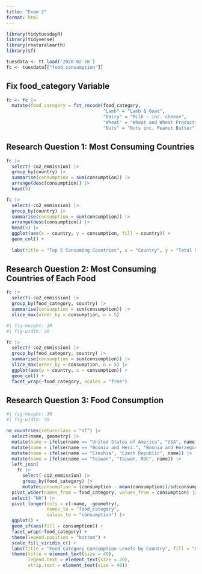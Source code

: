 ```yaml
---
title: "Exam 2"
format: html
---
```


```r
library(tidytuesdayR)
library(tidyverse)
library(rnaturalearth)
library(sf)
```

```r
tuesdata <- tt_load('2020-02-18')
fc <- tuesdata[["food_consumption"]]
```

## Fix food_category Variable

```r
fc <- fc |>
  mutate(food_category = fct_recode(food_category, 
                                    "Lamb" = "Lamb & Goat",
                                    "Dairy" = "Milk - inc. cheese",
                                    "Wheat" = "Wheat and Wheat Products",
                                    "Nuts" = "Nuts inc. Peanut Butter")) 
```

## Research Question 1: Most Consuming Countries

```r
fc |>
  select(-co2_emmission) |>
  group_by(country) |>
  summarise(consumption = sum(consumption)) |>
  arrange(desc(consumption)) |>
  head(5) 
```

```r
fc |>
  select(-co2_emmission) |>
  group_by(country) |>
  summarise(consumption = sum(consumption)) |>
  arrange(desc(consumption)) |>
  head(5) |>
  ggplot(aes(x = country, y = consumption, fill = country)) +
  geom_col() +
  
  labs(title = "Top 5 Consuming Countries", x = "Country", y = "Total Consumption", fill = "Country")
```

## Research Question 2: Most Consuming Countries of Each Food

```r
fc |>
  select(-co2_emmission) |>
  group_by(food_category, country) |>
  summarise(consumption = sum(consumption)) |>
  slice_max(order_by = consumption, n = 5)
```

```r
#| fig-height: 10
#| fig-width: 20

fc |>
  select(-co2_emmission) |>
  group_by(food_category, country) |>
  summarise(consumption = sum(consumption)) |>
  slice_max(order_by = consumption, n = 5) |>
  ggplot(aes(y = country, x = consumption)) +
  geom_col() +
  facet_wrap(~food_category, scales = "free")
```

## Research Question 3: Food Consumption

```r
#| fig-height: 30
#| fig-width: 30

ne_countries(returnclass = "sf") |>
  select(name, geometry) |>
  mutate(name = ifelse(name == "United States of America", "USA", name)) |>
  mutate(name = ifelse(name == "Bosnia and Herz.", "Bosnia and Herzegovina", name)) |>
  mutate(name = ifelse(name == "Czechia", "Czech Republic", name)) |>
  mutate(name = ifelse(name == "Taiwan", "Taiwan. ROC", name)) |>
  left_join(
    fc |>
      select(-co2_emmission) |>
      group_by(food_category) |>
      mutate(consumption = (consumption - mean(consumption))/sd(consumption)), join_by(name == country)) |>
  pivot_wider(names_from = food_category, values_from = consumption) |>
  select(-"NA") |>
  pivot_longer(cols = c(-name, -geometry),
               names_to = "food_category",
               values_to = "consumption") |>
  ggplot() +
  geom_sf(aes(fill = consumption)) +
  facet_wrap(~food_category) +
  theme(legend.position = "bottom") +
  scale_fill_viridis_c() +
  labs(title = "Food Category Consumption Levels by Country", fill = "Consumption Level") +
  theme(title = element_text(size = 40),
        legend.text = element_text(size = 20),
        strip.text = element_text(size = 40))
```

